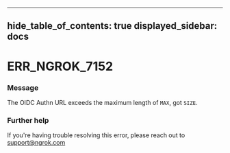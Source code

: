 

---
hide_table_of_contents: true
displayed_sidebar: docs
---


# ERR_NGROK_7152

### Message
The OIDC Authn URL exceeds the maximum length of `MAX`, got `SIZE`.

<ErrorDetails />



### Further help
If you're having trouble resolving this error, please reach out to [support@ngrok.com](mailto:support@ngrok.com?subject=Help%20with%20ERR_NGROK_7152)

